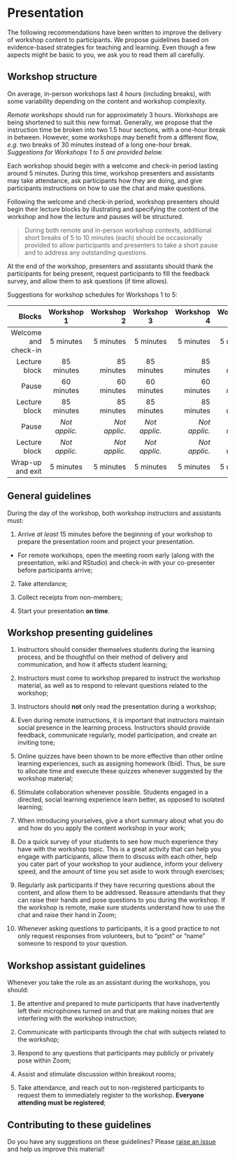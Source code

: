 # Presentation {#presentation-en}

The following recommendations have been written to improve the delivery of workshop content to participants. We propose guidelines based on evidence-based strategies for teaching and learning. Even though a few aspects might be basic to you, we ask you to read them all carefully.

## Workshop structure

On average, in-person workshops last 4 hours (including breaks), with some variability depending on the content and workshop complexity.

*Remote workshops* should run for approximately 3 hours. Workshops are being shortened to suit this new format. Generally, we propose that the instruction time be broken into two 1.5 hour sections, with a one-hour break in between. However, some workshops may benefit from a different flow, *e.g.* two breaks of 30 minutes instead of a long one-hour break. *Suggestions for Workshops 1 to 5 are provided below.*

Each workshop should begin with a welcome and check-in period lasting around 5 minutes. During this time, workshop presenters and assistants may take attendance, ask participants how they are doing, and give participants instructions on how to use the chat and make questions.

Following the welcome and check-in period, workshop presenters should begin their lecture blocks by illustrating and specifying the content of the workshop and how the lecture and pauses will be structured.

> During both remote and in-person workshop contexts, additional short breaks of 5 to 10 minutes (each) should be occasionally provided to allow participants and presenters to take a short pause and to address any outstanding questions.

At the end of the workshop, presenters and assistants should thank the participants for being present, request participants to fill the feedback survey, and allow them to ask questions (if time allows).

Suggestions for workshop schedules for Workshops 1 to 5:

|     Blocks    |  Workshop 1    | Workshop 2 |  Workshop 3 | Workshop 4 | Workshop 5 |
| -------------:|:-------------:| ----------:|:-------------:| ----------:| ----------:|
| Welcome and check-in | 5 minutes   |    5 minutes       | 5 minutes  | 5 minutes | 5 minutes |
| Lecture block | 85 minutes   |    85 minutes       | 85 minutes       |    85 minutes      | 55 minutes  |
| Pause  | 60 minutes      |    60 minutes      |60 minutes      |    60 minutes      | 30 minutes |
| Lecture block | 85 minutes   |    85 minutes       | 85 minutes       |    85 minutes      | 85 minutes  |
| Pause  | *Not applic.* |    *Not applic.*      | *Not applic.*  |    *Not applic.*  | 30 minutes |
| Lecture block | *Not applic.*   |    *Not applic.*       | *Not applic.*  | *Not applic.* | 55 minutes  |
| Wrap-up and exit | 5 minutes   |    5 minutes       | 5 minutes  | 5 minutes | 5 minutes  |

## General guidelines

During the day of the workshop, both workshop instructors and assistants must:

1. Arrive *at least* 15 minutes before the beginning of your workshop to prepare the presentation room and project your presentation. 

* For remote workshops, open the meeting room early (along with the presentation, wiki and RStudio) and check-in with your co-presenter before participants arrive;

2. Take attendance;

3. Collect receipts from non-members;

4. Start your presentation **on time**.

## Workshop presenting guidelines

1. Instructors should consider themselves students during the learning process, and be thoughtful on their method of delivery and communication, and how it affects student learning;

2. Instructors must come to workshop prepared to instruct the workshop material, as well as to respond to relevant questions related to the workshop; 

3. Instructors should **not** only read the presentation during a workshop;

4. Even during remote instructions, it is important that instructors maintain social presence in the learning process. Instructors should provide feedback, communicate regularly, model participation, and create an inviting tone;

5. Online quizzes have been shown to be more effective than other online learning experiences, such as assigning homework (Ibid). Thus, be sure to allocate time and execute these quizzes whenever suggested by the workshop material;

6. Stimulate collaboration whenever possible. Students engaged in a directed, social learning experience learn better, as opposed to isolated learning;

7. When introducing yourselves, give a short summary about what you do and how do you apply the content workshop in your work;

8. Do a quick survey of your students to see how much experience they have with the workshop topic. This is a great activity that can help you engage with participants, allow them to discuss with each other, help you cater part of your workshop to your audience, inform your delivery speed, and the amount of time you set aside to work through exercises;

9. Regularly ask participants if they have recurring questions about the content, and allow them to be addressed. Reassure attendants that they can raise their hands and pose questions to you during the workshop. If the workshop is remote, make sure students understand how to use the chat and raise their hand in Zoom;

10. Whenever asking questions to participants, it is a good practice to not only request responses from volunteers, but to "point" or "name" someone to respond to your question.

## Workshop assistant guidelines

Whenever you take the role as an assistant during the workshops, you should:

1. Be attentive and prepared to mute participants that have inadvertently left their microphones turned on and that are making noises that are interfering with the workshop instruction;

2. Communicate with participants through the chat with subjects related to the workshop;

3. Respond to any questions that participants may publicly or privately pose within Zoom;

4. Assist and stimulate discussion within breakout rooms;

5. Take attendance, and reach out to non-registered participants to request them to immediately register to the workshop. **Everyone attending must be registered**;

## Contributing to these guidelines

Do you have any suggestions on these guidelines? Please [raise an issue](https://github.com/QCBSRworkshops/presenter-developer-protocol/issues) and help us improve this material!